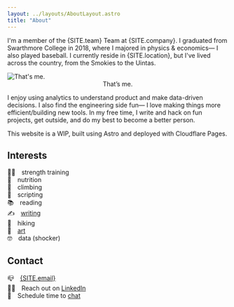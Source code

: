 ```yaml
---
layout: ../layouts/AboutLayout.astro
title: "About"
---
```



I'm a member of the {SITE.team} Team at {SITE.company}. I graduated from Swarthmore College in 2018, where I majored in physics & economics— I also played baseball. I currently reside in {SITE.location}, but I've lived across the country, from the Smokies to the Uintas.

<div>
  <img src="/assets/golden_wall.png" class="mx-auto sm:w-1/2" alt="That's me.">
    <figcaption>
      <center>That’s me.</center>
    </figcaption>
  </img>
</div>

I enjoy using analytics to understand product and make data-driven decisions. I also find the engineering side fun— I love making things more efficient/building new tools. In my free time, I write and hack on fun projects, get outside, and do my best to become a better person.

This website is a WIP, built using Astro and deployed with Cloudflare Pages.

## Interests

🏋️‍♀️&emsp;strength training \
🥙&emsp;nutrition \
🧗&emsp;climbing \
👾&emsp;scripting \
📚&emsp;reading \
✍️&emsp;[writing](/writing) \
🥾&emsp;hiking \
🌸&emsp;[art](/art) \
🤓&emsp;data (shocker)

## Contact

📪&emsp;[{SITE.email}](mailto:{SITE.email})\
👨‍💼&emsp;Reach out on [LinkedIn](SOCIALS.linkedIn)\
📆&emsp;Schedule time to [chat](SOCIALS.calendly)
